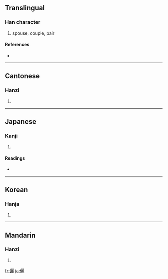 {{see|俪}}
==Translingual==

===Han character===
{{Han char|rn=9|rad=人|as=19|sn=21|four=2121<sub>1</sub>|canj=人一一心 (OMMP)}}

# spouse, couple, pair

====References====
* {{Han ref|kx=0121.360|dkj=01311|dj=0256.240|hdz=10238.180|uh=5137|ud=20791|bh=C4D7|bd=50391}}

----

==Cantonese==

===Hanzi===
{{yue-hanzi|jyut=|y=lai6}}

# {{defn|Cantonese}}

----

==Japanese==

===Kanji===
{{ja-kanji|grade=|rs=人19}}

# {{defn|Japanese}}

====Readings====
* {{ja-readings|on=[[れい]] (rei)|kun=[[つれあい]] (tsureai), [[ならぶ]] (narabu)}}

----

==Korean==

===Hanja===
{{ko-hanja|hangeul=려|rv=ryeo|mr=ryŏ}}

# {{defn|Korean}}

----

==Mandarin==

===Hanzi===
{{cmn-hanzi|sim=俪|pin=[[lì]] ([[li4]])|wg=li<sup>4</sup>}}

# {{defn|Mandarin}}

[[fr:儷]]
[[ja:儷]]
